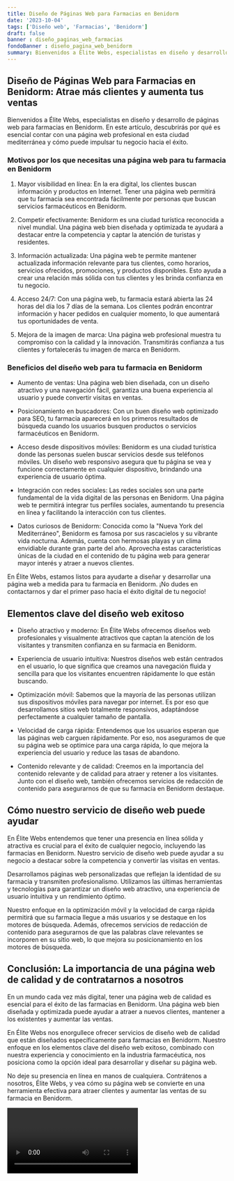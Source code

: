 ```yaml
---
title: Diseño de Páginas Web para Farmacias en Benidorm
date: '2023-10-04'
tags: ['Diseño web', 'Farmacias', 'Benidorm']
draft: false
banner : diseño_paginas_web_farmacias
fondoBanner : diseño_pagina_web_benidorm
summary: Bienvenidos a Élite Webs, especialistas en diseño y desarrollo de páginas web para farmacias en Benidorm. En este artículo, descubrirás por qué es esencial contar con una página web profesional en esta ciudad mediterránea y cómo puede impulsar tu negocio hacia el éxito.
---
```


## Diseño de Páginas Web para Farmacias en Benidorm: Atrae más clientes y aumenta tus ventas

Bienvenidos a Élite Webs, especialistas en diseño y desarrollo de páginas web para farmacias en Benidorm. En este artículo, descubrirás por qué es esencial contar con una página web profesional en esta ciudad mediterránea y cómo puede impulsar tu negocio hacia el éxito.

### Motivos por los que necesitas una página web para tu farmacia en Benidorm

1. Mayor visibilidad en línea: En la era digital, los clientes buscan información y productos en Internet. Tener una página web permitirá que tu farmacia sea encontrada fácilmente por personas que buscan servicios farmacéuticos en Benidorm.

2. Competir efectivamente: Benidorm es una ciudad turística reconocida a nivel mundial. Una página web bien diseñada y optimizada te ayudará a destacar entre la competencia y captar la atención de turistas y residentes.

3. Información actualizada: Una página web te permite mantener actualizada información relevante para tus clientes, como horarios, servicios ofrecidos, promociones, y productos disponibles. Esto ayuda a crear una relación más sólida con tus clientes y les brinda confianza en tu negocio.

4. Acceso 24/7: Con una página web, tu farmacia estará abierta las 24 horas del día los 7 días de la semana. Los clientes podrán encontrar información y hacer pedidos en cualquier momento, lo que aumentará tus oportunidades de venta.

5. Mejora de la imagen de marca: Una página web profesional muestra tu compromiso con la calidad y la innovación. Transmitirás confianza a tus clientes y fortalecerás tu imagen de marca en Benidorm.

### Beneficios del diseño web para tu farmacia en Benidorm

- Aumento de ventas: Una página web bien diseñada, con un diseño atractivo y una navegación fácil, garantiza una buena experiencia al usuario y puede convertir visitas en ventas.

- Posicionamiento en buscadores: Con un buen diseño web optimizado para SEO, tu farmacia aparecerá en los primeros resultados de búsqueda cuando los usuarios busquen productos o servicios farmacéuticos en Benidorm.

- Acceso desde dispositivos móviles: Benidorm es una ciudad turística donde las personas suelen buscar servicios desde sus teléfonos móviles. Un diseño web responsivo asegura que tu página se vea y funcione correctamente en cualquier dispositivo, brindando una experiencia de usuario óptima.

- Integración con redes sociales: Las redes sociales son una parte fundamental de la vida digital de las personas en Benidorm. Una página web te permitirá integrar tus perfiles sociales, aumentando tu presencia en línea y facilitando la interacción con tus clientes.

- Datos curiosos de Benidorm: Conocida como la "Nueva York del Mediterráneo", Benidorm es famosa por sus rascacielos y su vibrante vida nocturna. Además, cuenta con hermosas playas y un clima envidiable durante gran parte del año. Aprovecha estas características únicas de la ciudad en el contenido de tu página web para generar mayor interés y atraer a nuevos clientes.

En Élite Webs, estamos listos para ayudarte a diseñar y desarrollar una página web a medida para tu farmacia en Benidorm. ¡No dudes en contactarnos y dar el primer paso hacia el éxito digital de tu negocio!

<GifSeo />

<Cta />

## Elementos clave del diseño web exitoso

- Diseño atractivo y moderno: En Élite Webs ofrecemos diseños web profesionales y visualmente atractivos que captan la atención de los visitantes y transmiten confianza en su farmacia en Benidorm.

- Experiencia de usuario intuitiva: Nuestros diseños web están centrados en el usuario, lo que significa que creamos una navegación fluida y sencilla para que los visitantes encuentren rápidamente lo que están buscando.

- Optimización móvil: Sabemos que la mayoría de las personas utilizan sus dispositivos móviles para navegar por internet. Es por eso que desarrollamos sitios web totalmente responsivos, adaptándose perfectamente a cualquier tamaño de pantalla.

- Velocidad de carga rápida: Entendemos que los usuarios esperan que las páginas web carguen rápidamente. Por eso, nos aseguramos de que su página web se optimice para una carga rápida, lo que mejora la experiencia del usuario y reduce las tasas de abandono.

- Contenido relevante y de calidad: Creemos en la importancia del contenido relevante y de calidad para atraer y retener a los visitantes. Junto con el diseño web, también ofrecemos servicios de redacción de contenido para asegurarnos de que su farmacia en Benidorm destaque.

## Cómo nuestro servicio de diseño web puede ayudar

En Élite Webs entendemos que tener una presencia en línea sólida y atractiva es crucial para el éxito de cualquier negocio, incluyendo las farmacias en Benidorm. Nuestro servicio de diseño web puede ayudar a su negocio a destacar sobre la competencia y convertir las visitas en ventas.

Desarrollamos páginas web personalizadas que reflejan la identidad de su farmacia y transmiten profesionalismo. Utilizamos las últimas herramientas y tecnologías para garantizar un diseño web atractivo, una experiencia de usuario intuitiva y un rendimiento óptimo.

Nuestro enfoque en la optimización móvil y la velocidad de carga rápida permitirá que su farmacia llegue a más usuarios y se destaque en los motores de búsqueda. Además, ofrecemos servicios de redacción de contenido para asegurarnos de que las palabras clave relevantes se incorporen en su sitio web, lo que mejora su posicionamiento en los motores de búsqueda.

## Conclusión: La importancia de una página web de calidad y de contratarnos a nosotros

En un mundo cada vez más digital, tener una página web de calidad es esencial para el éxito de las farmacias en Benidorm. Una página web bien diseñada y optimizada puede ayudar a atraer a nuevos clientes, mantener a los existentes y aumentar las ventas.

En Élite Webs nos enorgullece ofrecer servicios de diseño web de calidad que están diseñados específicamente para farmacias en Benidorm. Nuestro enfoque en los elementos clave del diseño web exitoso, combinado con nuestra experiencia y conocimiento en la industria farmacéutica, nos posiciona como la opción ideal para desarrollar y diseñar su página web.

No deje su presencia en línea en manos de cualquiera. Contrátenos a nosotros, Élite Webs, y vea cómo su página web se convierte en una herramienta efectiva para atraer clientes y aumentar las ventas de su farmacia en Benidorm.

<Video />

<CtaBot job='Farmacias' city='Benidorm'/>

<Gmaps query='Benidorm+españa+maps' />
